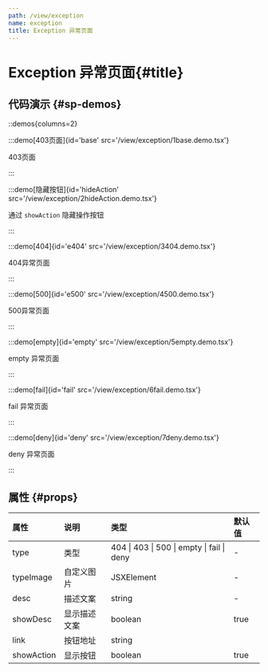 ```yaml
---
path: /view/exception
name: exception
title: Exception 异常页面
---
```



<div class="sys-ctx-main-left">

# Exception 异常页面\{#title\}

## 代码演示 \{#sp-demos\}

::demos{columns=2}

:::demo[403页面]{id='base' src='/view/exception/1base.demo.tsx'}

403页面

:::



:::demo[隐藏按钮]{id='hideAction' src='/view/exception/2hideAction.demo.tsx'}

通过 `showAction` 隐藏操作按钮

:::



:::demo[404]{id='e404' src='/view/exception/3404.demo.tsx'}

404异常页面

:::


:::demo[500]{id='e500' src='/view/exception/4500.demo.tsx'}

500异常页面

:::


:::demo[empty]{id='empty' src='/view/exception/5empty.demo.tsx'}

empty 异常页面

:::

:::demo[fail]{id='fail' src='/view/exception/6fail.demo.tsx'}

fail 异常页面

:::


:::demo[deny]{id='deny' src='/view/exception/7deny.demo.tsx'}

deny 异常页面

:::




## 属性 \{#props\}

| 属性 | 说明 | 类型 | 默认值 |
| :--- | :---- | :--- | :--- |
|type|类型|404 &#124; 403 &#124; 500 &#124; empty &#124; fail &#124; deny|-|
|typeImage|自定义图片|JSXElement|-|
|desc|描述文案|string|-|
|showDesc|显示描述文案|boolean|true|
|link|按钮地址|string||
|showAction|显示按钮|boolean|true|



</div>


